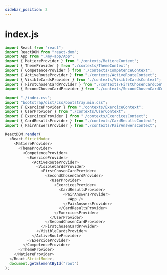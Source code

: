 ```yaml
---
sidebar_position: 2
---
```



# index.js

```js title="./src/index.js"
import React from "react";
import ReactDOM from "react-dom";
import App from "./my-app/App";
import { MatiereProvider } from "./contexts/MatiereContext";
import { ThemeProvider } from "./contexts/ThemeContext";
import { CompetenceProvider } from "./contexts/CompetenceContext";
import { ActiveRouteProvider } from "./contexts/ActiveRouteContext";
import { VisibleCardsProvider } from "./contexts/VisibleCardsContext";
import { FirstChosenCardProvider } from "./contexts/FirstChosenCardContext";
import { SecondChosenCardProvider } from "./contexts/SecondChosenCardContext";

import "./index.css";
import "bootstrap/dist/css/bootstrap.min.css";
import { ExerciceProvider } from "./contexts/ExerciceContext";
import { UserProvider } from "./contexts/UserContext";
import { ExercicesProvider } from "./contexts/ExercicesContext";
import { CardResultsProvider } from "./contexts/CardResultsContext";
import { PairAnswersProvider } from "./contexts/PairAnswersContext";

ReactDOM.render(
  <React.StrictMode>
    <MatiereProvider>
      <ThemeProvider>
        <CompetenceProvider>
          <ExerciceProvider>
            <ActiveRouteProvider>
              <VisibleCardsProvider>
                <FirstChosenCardProvider>
                  <SecondChosenCardProvider>
                    <UserProvider>
                      <ExercicesProvider>
                        <CardResultsProvider>
                          <PairAnswersProvider>
                            <App />
                          </PairAnswersProvider>
                        </CardResultsProvider>
                      </ExercicesProvider>
                    </UserProvider>
                  </SecondChosenCardProvider>
                </FirstChosenCardProvider>
              </VisibleCardsProvider>
            </ActiveRouteProvider>
          </ExerciceProvider>
        </CompetenceProvider>
      </ThemeProvider>
    </MatiereProvider>
  </React.StrictMode>,
  document.getElementById("root")
);

```